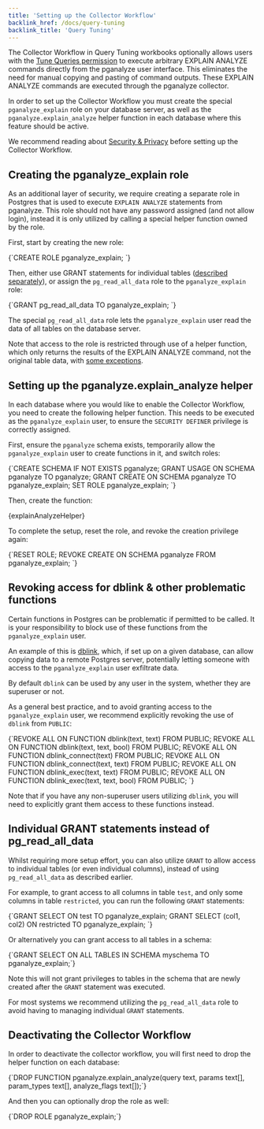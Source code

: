 ```yaml
---
title: 'Setting up the Collector Workflow'
backlink_href: /docs/query-tuning
backlink_title: 'Query Tuning'
---
```



<DocsBetaFeature feature="Query Tuning" />

The Collector Workflow in Query Tuning workbooks optionally allows users with the [Tune Queries permission](/docs/accounts/permissions#tune-queries)
to execute arbitrary EXPLAIN ANALYZE commands directly from the pganalyze user interface. This eliminates
the need for manual copying and pasting of command outputs. These EXPLAIN ANALYZE commands are executed
through the pganalyze collector.

In order to set up the Collector Workflow you must create the special `pganalyze_explain`
role on your database server, as well as the `pganalyze.explain_analyze` helper function
in each database where this feature should be active.

We recommend reading about [Security & Privacy](security-privacy) before setting up the Collector Workflow.

## Creating the pganalyze_explain role

As an additional layer of security, we require creating a separate role in Postgres
that is used to execute `EXPLAIN ANALYZE` statements from pganalyze. This role should
not have any password assigned (and not allow login), instead it is only utilized
by calling a special helper function owned by the role.

First, start by creating the new role:

<CodeBlock language="sql">
{`CREATE ROLE pganalyze_explain;
`}
</CodeBlock>

Then, either use GRANT statements for individual tables ([described separately](#individual-grant-statements-instead-of-pg_read_all_data)), or assign the
`pg_read_all_data` role to the `pganalyze_explain` role:

<CodeBlock language="sql">
{`GRANT pg_read_all_data TO pganalyze_explain;
`}
</CodeBlock>

The special `pg_read_all_data` role lets the `pganalyze_explain` user read the data of
all tables on the database server.

Note that access to the role is restricted through use of a helper
function, which only returns the results of the EXPLAIN ANALYZE command, not the original
table data, with [some exceptions](security-privacy#data-privacy-considerations).

## Setting up the pganalyze.explain_analyze helper

In each database where you would like to enable the Collector Workflow, you need to create
the following helper function. This needs to be executed as the `pganalyze_explain` user,
to ensure the `SECURITY DEFINER` privilege is correctly assigned.

First, ensure the `pganalyze` schema exists, temporarily allow the `pganalyze_explain`
user to create functions in it, and switch roles:

<CodeBlock language="sql">
{`CREATE SCHEMA IF NOT EXISTS pganalyze;
GRANT USAGE ON SCHEMA pganalyze TO pganalyze;
GRANT CREATE ON SCHEMA pganalyze TO pganalyze_explain;
SET ROLE pganalyze_explain;
`}
</CodeBlock>

Then, create the function:

<CodeBlock language="sql">
{explainAnalyzeHelper}
</CodeBlock>

To complete the setup, reset the role, and revoke the creation privilege again:

<CodeBlock language="sql">
{`RESET ROLE;
REVOKE CREATE ON SCHEMA pganalyze FROM pganalyze_explain;
`}
</CodeBlock>

## Revoking access for dblink & other problematic functions

Certain functions in Postgres can be problematic if permitted to be called. It is your
responsibility to block use of these functions from the `pganalyze_explain` user.

An example of this is [dblink](https://www.postgresql.org/docs/current/dblink.html), which,
if set up on a given database, can allow copying data to a remote Postgres server, potentially
letting someone with access to the `pganalyze_explain` user exfiltrate data.

By default `dblink` can be used by any user in the system, whether they are superuser or not.

As a general best practice, and to avoid granting access to the `pganalyze_explain` user,
we recommend explicitly revoking the use of `dblink` from `PUBLIC`:

<CodeBlock language="sql">
{`REVOKE ALL ON FUNCTION dblink(text, text) FROM PUBLIC;
REVOKE ALL ON FUNCTION dblink(text, text, bool) FROM PUBLIC;
REVOKE ALL ON FUNCTION dblink_connect(text) FROM PUBLIC;
REVOKE ALL ON FUNCTION dblink_connect(text, text) FROM PUBLIC;
REVOKE ALL ON FUNCTION dblink_exec(text, text) FROM PUBLIC;
REVOKE ALL ON FUNCTION dblink_exec(text, text, bool) FROM PUBLIC;
`}
</CodeBlock>

Note that if you have any non-superuser users utilizing `dblink`, you will need to explicitly
grant them access to these functions instead.

## Individual GRANT statements instead of pg_read_all_data

Whilst requiring more setup effort, you can also utilize `GRANT` to allow access to individual tables (or even individual columns),
instead of using `pg_read_all_data` as described earlier.

For example, to grant access to all columns in table `test`, and only some columns in table `restricted`, you can run the following `GRANT` statements:

<CodeBlock language="sql">
{`GRANT SELECT ON test TO pganalyze_explain;
GRANT SELECT (col1, col2) ON restricted TO pganalyze_explain;
`}
</CodeBlock>

Or alternatively you can grant access to all tables in a schema:

<CodeBlock language="sql">
{`GRANT SELECT ON ALL TABLES IN SCHEMA myschema TO pganalyze_explain;`}
</CodeBlock>

Note this will not grant privileges to tables in the schema that are newly created after the `GRANT` statement was executed.

For most systems we recommend utilizing the `pg_read_all_data` role to avoid having to managing individual `GRANT` statements.

## Deactivating the Collector Workflow

In order to deactivate the collector workflow, you will first need to drop the helper function on each database:

<CodeBlock language="sql">
{`DROP FUNCTION pganalyze.explain_analyze(query text, params text[], param_types text[], analyze_flags text[]);`}
</CodeBlock>

And then you can optionally drop the role as well:

<CodeBlock language="sql">
{`DROP ROLE pganalyze_explain;`}
</CodeBlock>
